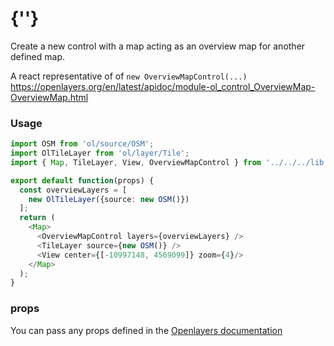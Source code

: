  
<Meta of={OverviewMapControlStories} />
 
# {'<OverviewMapControl />'}

Create a new control with a map acting as an overview map for another defined map.

A react representative of of `new OverviewMapControl(...)`  
https://openlayers.org/en/latest/apidoc/module-ol_control_OverviewMap-OverviewMap.html

<Story of={OverviewMapControlStories.Primary} />

### Usage
```typescript
import OSM from 'ol/source/OSM';
import OlTileLayer from 'ol/layer/Tile';
import { Map, TileLayer, View, OverviewMapControl } from '../../../lib';

export default function(props) {
  const overviewLayers = [
    new OlTileLayer({source: new OSM()})
  ];
  return (
    <Map>
      <OverviewMapControl layers={overviewLayers} />
      <TileLayer source={new OSM()} />
      <View center={[-10997148, 4569099]} zoom={4}/>
    </Map>
  );
}
```

### props

You can pass any props defined in the 
[Openlayers documentation](https://openlayers.org/en/latest/apidoc/module-ol_control_OverviewMap-OverviewMap.html)
